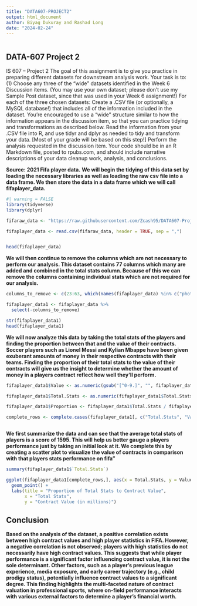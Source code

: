 ```yaml
---
title: "DATA607-PROJECT2"
output: html_document
author: Biyag Dukuray and Rashad Long
date: "2024-02-24"
---
```


```r

```

## DATA-607 Project 2

IS 607 – Project 2
The goal of this assignment is to give you practice in preparing different datasets for downstream
analysis work.
Your task is to:
  (1) Choose any three of the “wide” datasets identified in the Week 6 Discussion items. (You may
use your own dataset; please don’t use my Sample Post dataset, since that was used in your
Week 6 assignment!) For each of the three chosen datasets:
  Create a .CSV file (or optionally, a MySQL database!) that includes all of the information
included in the dataset. You’re encouraged to use a “wide” structure similar to how the
information appears in the discussion item, so that you can practice tidying and
transformations as described below.
  Read the information from your .CSV file into R, and use tidyr and dplyr as needed to
tidy and transform your data. [Most of your grade will be based on this step!]
  Perform the analysis requested in the discussion item.
  Your code should be in an R Markdown file, posted to rpubs.com, and should include
narrative descriptions of your data cleanup work, analysis, and conclusions.

**Source: 2021 Fifa player data.**
**We will begin the tidying of this data set by loading the necessary libraries as well as loading the raw csv file into a data frame. We then store the data in a data frame which we will call fifaplayer_data.**


```r
#| warning = FALSE
library(tidyverse)
library(dplyr)

fifaraw_data <- "https://raw.githubusercontent.com/Zcash95/DATA607-Project2/main/fifa21_raw_data.csv"

fifaplayer_data <- read.csv(fifaraw_data, header = TRUE, sep = ",")


head(fifaplayer_data)
```

**We will then continue to remove the columns which are not necessary to perform our analysis. This dataset contains 77 columns which many are added and combined in the total stats column. Because of this we can remove the columns containing individual stats which are not required for our analysis.** 

```r
columns_to_remove <- c(23:63, which(names(fifaplayer_data) %in% c("photoUrl", "playerUrl", "Hits")))

fifaplayer_data1 <- fifaplayer_data %>%
  select(-columns_to_remove)

str(fifaplayer_data1)
head(fifaplayer_data1)
```
**We will now analyze this data by taking the total stats of the players and finding the proportion between that and the value of their contracts. Soccer players such as Lionel Messi and Kylian Mbappe have been given exuberant amounts of money in their respective contracts with their teams. Finding the proportion of their total stats to the value of their contracts will give us the insight to determine whether the amount of money in a players contract reflect how well they'll perform.**

```r
fifaplayer_data1$Value <- as.numeric(gsub("[^0-9.]", "", fifaplayer_data1$Value))

fifaplayer_data1$Total.Stats <- as.numeric(fifaplayer_data1$Total.Stats)

fifaplayer_data1$Proportion <- fifaplayer_data1$Total.Stats / fifaplayer_data1$Value

complete_rows <- complete.cases(fifaplayer_data1[, c("Total.Stats", "Value")])



```

**We first summarize the data and can see that the average total stats of players is a score of 1595. This will help us better gauge a players performance just by taking an initial look at it. We complete this by creating a scatter plot to visualize the value of contracts in comparison with that players stats performance on fifa"**

```r
summary(fifaplayer_data1$`Total.Stats`)

ggplot(fifaplayer_data1[complete_rows,], aes(x = Total.Stats, y = Value)) +
  geom_point() +
  labs(title = "Proportion of Total Stats to Contract Value",
       x = "Total Stats",
       y = "Contract Value (in millions)")


```



## Conclusion

**Based on the analysis of the dataset, a positive correlation exists between high contract values and high player statistics in FIFA. However, a negative correlation is not observed; players with high statistics do not necessarily have high contract values. This suggests that while player performance is a significant factor influencing contract value, it is not the sole determinant. Other factors, such as a player's previous league experience, media exposure, and early career trajectory (e.g., child prodigy status), potentially influence contract values to a significant degree. This finding highlights the multi-faceted nature of contract valuation in professional sports, where on-field performance interacts with various external factors to determine a player's financial worth.**
